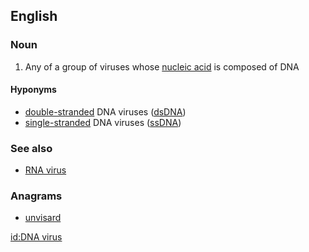 ==English==

===Noun===
{{wikipedia}}
{{en-noun|head=[[DNA]] [[virus]]|es}}

# Any of a group of viruses whose [[nucleic acid]] is composed of DNA

====Hyponyms====
* [[double-stranded]] DNA viruses ([[dsDNA]])
* [[single-stranded]] DNA viruses ([[ssDNA]])

===See also===
* [[RNA virus]]

===Anagrams===
* [[unvisard#English|unvisard]]

[[id:DNA virus]]